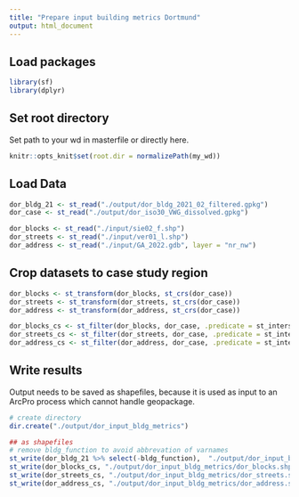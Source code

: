 ---
title: "Prepare input building metrics Dortmund"
output: html_document
---

## Load packages

```{r, echo=FALSE}
library(sf)
library(dplyr)
```

## Set root directory

Set path to your wd in masterfile or directly here. 

```{r setup, include=FALSE}
knitr::opts_knit$set(root.dir = normalizePath(my_wd))
```

## Load Data

```{r}
dor_bldg_21 <- st_read("./output/dor_bldg_2021_02_filtered.gpkg")
dor_case <- st_read("./output/dor_iso30_VWG_dissolved.gpkg")

dor_blocks <- st_read("./input/sie02_f.shp")
dor_streets <- st_read("./input/ver01_l.shp")
dor_address <- st_read("./input/GA_2022.gdb", layer = "nr_nw")
```

## Crop datasets to case study region

```{r}
dor_blocks <- st_transform(dor_blocks, st_crs(dor_case))
dor_streets <- st_transform(dor_streets, st_crs(dor_case))
dor_address <- st_transform(dor_address, st_crs(dor_case))

dor_blocks_cs <- st_filter(dor_blocks, dor_case, .predicate = st_intersects)
dor_streets_cs <- st_filter(dor_streets, dor_case, .predicate = st_intersects)
dor_address_cs <- st_filter(dor_address, dor_case, .predicate = st_intersects)
```

## Write results

Output needs to be saved as shapefiles, because it is used as input to an ArcPro process which cannot handle geopackage. 

```{r}
# create directory
dir.create("./output/dor_input_bldg_metrics")

## as shapefiles
# remove bldg_function to avoid abbrevation of varnames
st_write(dor_bldg_21 %>% select(-bldg_function),  "./output/dor_input_bldg_metrics/dor_bldg.shp", delete_layer = TRUE)
st_write(dor_blocks_cs, "./output/dor_input_bldg_metrics/dor_blocks.shp", delete_layer = TRUE)
st_write(dor_streets_cs, "./output/dor_input_bldg_metrics/dor_streets.shp", delete_layer = TRUE)
st_write(dor_address_cs, "./output/dor_input_bldg_metrics/dor_address.shp", delete_layer = TRUE)
```

